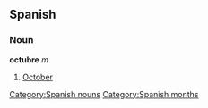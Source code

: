== Spanish == 
=== Noun === 
'''octubre''' ''m'' 
# [[October]] 
[[Category:Spanish nouns]]
[[Category:Spanish months]]